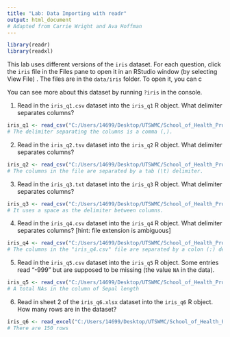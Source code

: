 ---
title: "Lab: Data Importing with readr"
output: html_document
# Adapted from Carrie Wright and Ava Hoffman
---

```{r, include = TRUE}
library(readr)
library(readxl)
```

This lab uses different versions of the `iris` dataset. For each question, click the `iris` file in the Files pane to open it in an RStudio window (by selecting View File) . The files are in the `data/iris` folder. To open it, you can c

You can see more about this dataset by running `?iris` in the console.

1.  Read in the `iris_q1.csv` dataset into the `iris_q1` R object. What delimiter separates columns?

```{r}
iris_q1 <- read_csv("C:/Users/14699/Desktop/UTSWMC/School_of_Health_Professions/Department_of_Health_Informatics/MSHI/My_Spring_2025_Courses/HI5305/Homeworks_Assignments/Dr_Andrew/cloud/RProject/data/raw_data/iris/iris_q1.csv")
# The delimiter separating the columns is a comma (,).
```

2.  Read in the `iris_q2.tsv` dataset into the `iris_q2` R object. What delimiter separates columns?

```{r}
iris_q2 <- read_csv("C:/Users/14699/Desktop/UTSWMC/School_of_Health_Professions/Department_of_Health_Informatics/MSHI/My_Spring_2025_Courses/HI5305/Homeworks_Assignments/Dr_Andrew/cloud/RProject/data/raw_data/iris/iris_q2.tsv")
# The columns in the file are separated by a tab (\t) delimiter. 
```

3.  Read in the `iris_q3.txt` dataset into the `iris_q3` R object. What delimiter separates columns?

```{r}
iris_q3 <- read_csv("C:/Users/14699/Desktop/UTSWMC/School_of_Health_Professions/Department_of_Health_Informatics/MSHI/My_Spring_2025_Courses/HI5305/Homeworks_Assignments/Dr_Andrew/cloud/RProject/data/raw_data/iris/iris_q3.txt")
# It uses a space as the delimiter between columns.
```

4.  Read in the `iris_q4.csv` dataset into the `iris_q4` R object. What delimiter separates columns? [hint: file extension is ambiguous]

```{r}
iris_q4 <- read_csv("C:/Users/14699/Desktop/UTSWMC/School_of_Health_Professions/Department_of_Health_Informatics/MSHI/My_Spring_2025_Courses/HI5305/Homeworks_Assignments/Dr_Andrew/cloud/RProject/data/raw_data/iris/iris_q4.csv")
# The columns in the "iris_q4.csv" file are separated by a colon (:) delimiter. 
```

5.  Read in the `iris_q5.csv` dataset into the `iris_q5` R object. Some entries read "-999" but are supposed to be missing (the value `NA` in the data).

```{r}
iris_q5 <- read_csv("C:/Users/14699/Desktop/UTSWMC/School_of_Health_Professions/Department_of_Health_Informatics/MSHI/My_Spring_2025_Courses/HI5305/Homeworks_Assignments/Dr_Andrew/cloud/RProject/data/raw_data/iris/iris_q5.csv")
# A total NAs in the column of Sepal length
```

6.  Read in sheet 2 of the `iris_q6.xlsx` dataset into the `iris_q6` R object. How many rows are in the dataset?

```{r}
iris_q6 <- read_excel("C:/Users/14699/Desktop/UTSWMC/School_of_Health_Professions/Department_of_Health_Informatics/MSHI/My_Spring_2025_Courses/HI5305/Homeworks_Assignments/Dr_Andrew/cloud/RProject/data/raw_data/iris/iris_q6.xlsx")
# There are 150 rows                     
```
